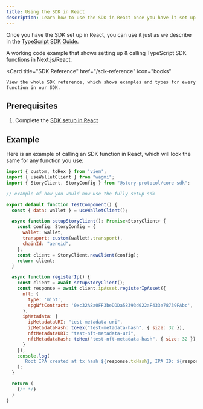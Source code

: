```yaml
---
title: Using the SDK in React
description: Learn how to use the SDK in React once you have it set up.
---
```


Once you have the SDK set up in React, you can use it just as we describe in the [TypeScript SDK Guide](/developers/typescript-sdk/overview).

<CardGroup cols={2}>
  <Card
    title="React Quickstart"
    href="https://github.com/storyprotocol/react-quickstart"
    icon="thumbs-up"
  >
    A working code example that shows setting up & calling TypeScript SDK functions in Next.js/React.
  </Card>

  <Card
    title="SDK Reference"
    href="/sdk-reference"
    icon="books"
    
    
  >
    View the whole SDK reference, which shows examples and types for every function in our SDK.
  </Card>
</CardGroup>

## Prerequisites

1. Complete the [SDK setup in React](/developers/react-guide/setup/overview)

## Example

Here is an example of calling an SDK function in React, which will look the same for any function you use:

```jsx TestComponent.tsx
import { custom, toHex } from 'viem';
import { useWalletClient } from "wagmi";
import { StoryClient, StoryConfig } from "@story-protocol/core-sdk";

// example of how you would now use the fully setup sdk

export default function TestComponent() {
  const { data: wallet } = useWalletClient();

  async function setupStoryClient(): Promise<StoryClient> {
    const config: StoryConfig = {
      wallet: wallet,
      transport: custom(wallet!.transport),
      chainId: "aeneid",
    };
    const client = StoryClient.newClient(config);
    return client;
  }

  async function registerIp() {
    const client = await setupStoryClient();
    const response = await client.ipAsset.registerIpAsset({
      nft: {
        type: 'mint',
        spgNftContract: '0xc32A8a0FF3beDDDa58393d022aF433e78739FAbc',
      },
      ipMetadata: {
        ipMetadataURI: "test-metadata-uri",
        ipMetadataHash: toHex("test-metadata-hash", { size: 32 }),
        nftMetadataURI: "test-nft-metadata-uri",
        nftMetadataHash: toHex("test-nft-metadata-hash", { size: 32 }),
      }
    });
    console.log(
      `Root IPA created at tx hash ${response.txHash}, IPA ID: ${response.ipId}`
    );
  }

  return (
    {/* */}
  )
}
```
